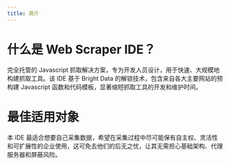 ```yaml
---
title: 简介
---
```

# 什么是 Web Scraper IDE？

完全托管的 Javascript 抓取解决方案，专为开发人员设计，用于快速、大规模地构建抓取工具。该 IDE 基于 Bright Data 的解锁技术，包含来自各大主要网站的预构建 Javascript 函数和代码模板，显著缩短抓取工具的开发和维护时间。

# 最佳适用对象

本 IDE 最适合想要自己采集数据，希望在采集过程中尽可能保有自主权、灵活性和可扩展性的企业使用，这可免去他们的后无之忧，让其无需担心基础架构、代理服务器和屏蔽风险。